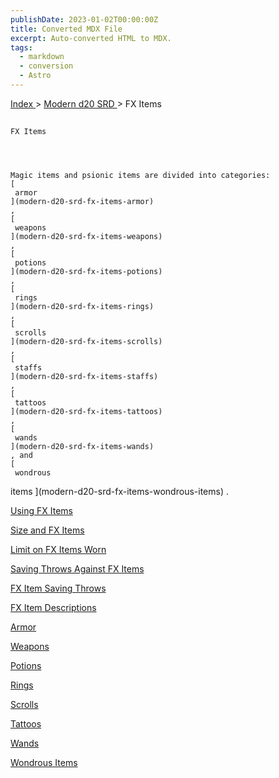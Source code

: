 ```yaml
---
publishDate: 2023-01-02T00:00:00Z
title: Converted MDX File
excerpt: Auto-converted HTML to MDX.
tags:
  - markdown
  - conversion
  - Astro
---
```







[
      Index
     ](-index)
     >
     [
      Modern d20 SRD
     ](modern-d20-srd-index)
     > FX Items
    




## 
    FX Items
   



    Magic items and psionic items are divided into categories:
    [
     armor
    ](modern-d20-srd-fx-items-armor)
    ,
    [
     weapons
    ](modern-d20-srd-fx-items-weapons)
    ,
    [
     potions
    ](modern-d20-srd-fx-items-potions)
    ,
    [
     rings
    ](modern-d20-srd-fx-items-rings)
    ,
    [
     scrolls
    ](modern-d20-srd-fx-items-scrolls)
    ,
    [
     staffs
    ](modern-d20-srd-fx-items-staffs)
    ,
    [
     tattoos
    ](modern-d20-srd-fx-items-tattoos)
    ,
    [
     wands
    ](modern-d20-srd-fx-items-wands)
    , and
    [
     wondrous
  items
    ](modern-d20-srd-fx-items-wondrous-items)
    .
   



[
     Using FX Items
    ](modern-d20-srd-fx-items-using-fx-items)




[
     Size and FX Items
    ](modern-d20-srd-fx-items-size-fx-items)




[
     Limit on FX Items Worn
    ](modern-d20-srd-fx-items-limit-on-fx-items-worn)




[
     Saving Throws Against FX Items
    ](modern-d20-srd-fx-items-saving-throws-against-fx-items)




[
     FX Item Saving Throws
    ](modern-d20-srd-fx-items-fx-item-saving-throws)




[
     FX Item Descriptions
    ](modern-d20-srd-fx-items-fx-item-descriptions)




[
     Armor
    ](modern-d20-srd-fx-items-armor)




[
     Weapons
    ](modern-d20-srd-fx-items-weapons)




[
     Potions
    ](modern-d20-srd-fx-items-potions)




[
     Rings
    ](modern-d20-srd-fx-items-rings)




[
     Scrolls
    ](modern-d20-srd-fx-items-scrolls)




[
     Tattoos
    ](modern-d20-srd-fx-items-tattoos)




[
     Wands
    ](modern-d20-srd-fx-items-wands)




[
     Wondrous Items
    ](modern-d20-srd-fx-items-wondrous-items)






